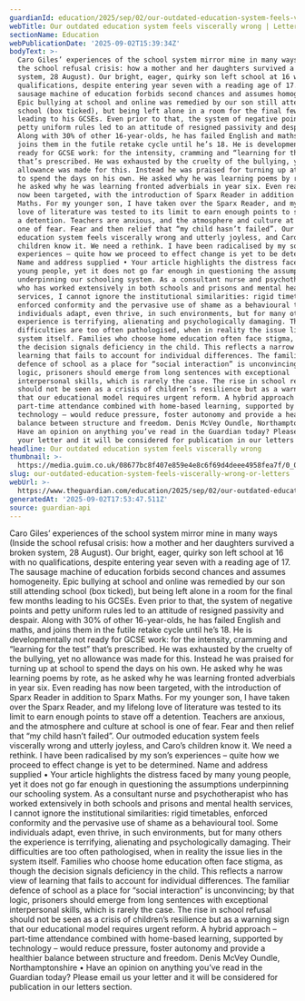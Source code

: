```yaml
---
guardianId: education/2025/sep/02/our-outdated-education-system-feels-viscerally-wrong
webTitle: Our outdated education system feels viscerally wrong | Letters
sectionName: Education
webPublicationDate: '2025-09-02T15:39:34Z'
bodyText: >-
  Caro Giles’ experiences of the school system mirror mine in many ways (Inside
  the school refusal crisis: how a mother and her daughters survived a broken
  system, 28 August). Our bright, eager, quirky son left school at 16 with no
  qualifications, despite entering year seven with a reading age of 17. The
  sausage machine of education forbids second chances and assumes homogeneity.
  Epic bullying at school and online was remedied by our son still attending
  school (box ticked), but being left alone in a room for the final few months
  leading to his GCSEs. Even prior to that, the system of negative points and
  petty uniform rules led to an attitude of resigned passivity and despair.
  Along with 30% of other 16-year-olds, he has failed English and maths, and
  joins them in the futile retake cycle until he’s 18. He is developmentally not
  ready for GCSE work: for the intensity, cramming and “learning for the test”
  that’s prescribed. He was exhausted by the cruelty of the bullying, yet no
  allowance was made for this. Instead he was praised for turning up at school
  to spend the days on his own. He asked why he was learning poems by rote, as
  he asked why he was learning fronted adverbials in year six. Even reading has
  now been targeted, with the introduction of Sparx Reader in addition to Sparx
  Maths. For my younger son, I have taken over the Sparx Reader, and my lifelong
  love of literature was tested to its limit to earn enough points to stave off
  a detention. Teachers are anxious, and the atmosphere and culture at school is
  one of fear. Fear and then relief that “my child hasn’t failed”. Our outmoded
  education system feels viscerally wrong and utterly joyless, and Caro’s
  children know it. We need a rethink. I have been radicalised by my son’s
  experiences – quite how we proceed to effect change is yet to be determined.
  Name and address supplied • Your article highlights the distress faced by many
  young people, yet it does not go far enough in questioning the assumptions
  underpinning our schooling system. As a consultant nurse and psychotherapist
  who has worked extensively in both schools and prisons and mental health
  services, I cannot ignore the institutional similarities: rigid timetables,
  enforced conformity and the pervasive use of shame as a behavioural tool. Some
  individuals adapt, even thrive, in such environments, but for many others the
  experience is terrifying, alienating and psychologically damaging. Their
  difficulties are too often pathologised, when in reality the issue lies in the
  system itself. Families who choose home education often face stigma, as though
  the decision signals deficiency in the child. This reflects a narrow view of
  learning that fails to account for individual differences. The familiar
  defence of school as a place for “social interaction” is unconvincing; by that
  logic, prisoners should emerge from long sentences with exceptional
  interpersonal skills, which is rarely the case. The rise in school refusal
  should not be seen as a crisis of children’s resilience but as a warning sign
  that our educational model requires urgent reform. A hybrid approach –
  part-time attendance combined with home-based learning, supported by
  technology – would reduce pressure, foster autonomy and provide a healthier
  balance between structure and freedom. Denis McVey Oundle, Northamptonshire •
  Have an opinion on anything you’ve read in the Guardian today? Please email us
  your letter and it will be considered for publication in our letters section.
headline: Our outdated education system feels viscerally wrong
thumbnail: >-
  https://media.guim.co.uk/08677bc8f407e859e4e8c6f69d4deee4958fea7f/0_0_3673_2939/500.jpg
slug: our-outdated-education-system-feels-viscerally-wrong-or-letters
webUrl: >-
  https://www.theguardian.com/education/2025/sep/02/our-outdated-education-system-feels-viscerally-wrong
generatedAt: '2025-09-02T17:53:47.511Z'
source: guardian-api
---
```

Caro Giles’ experiences of the school system mirror mine in many ways (Inside the school refusal crisis: how a mother and her daughters survived a broken system, 28 August). Our bright, eager, quirky son left school at 16 with no qualifications, despite entering year seven with a reading age of 17. The sausage machine of education forbids second chances and assumes homogeneity. Epic bullying at school and online was remedied by our son still attending school (box ticked), but being left alone in a room for the final few months leading to his GCSEs. Even prior to that, the system of negative points and petty uniform rules led to an attitude of resigned passivity and despair. Along with 30% of other 16-year-olds, he has failed English and maths, and joins them in the futile retake cycle until he’s 18. He is developmentally not ready for GCSE work: for the intensity, cramming and “learning for the test” that’s prescribed. He was exhausted by the cruelty of the bullying, yet no allowance was made for this. Instead he was praised for turning up at school to spend the days on his own. He asked why he was learning poems by rote, as he asked why he was learning fronted adverbials in year six. Even reading has now been targeted, with the introduction of Sparx Reader in addition to Sparx Maths. For my younger son, I have taken over the Sparx Reader, and my lifelong love of literature was tested to its limit to earn enough points to stave off a detention. Teachers are anxious, and the atmosphere and culture at school is one of fear. Fear and then relief that “my child hasn’t failed”. Our outmoded education system feels viscerally wrong and utterly joyless, and Caro’s children know it. We need a rethink. I have been radicalised by my son’s experiences – quite how we proceed to effect change is yet to be determined. Name and address supplied • Your article highlights the distress faced by many young people, yet it does not go far enough in questioning the assumptions underpinning our schooling system. As a consultant nurse and psychotherapist who has worked extensively in both schools and prisons and mental health services, I cannot ignore the institutional similarities: rigid timetables, enforced conformity and the pervasive use of shame as a behavioural tool. Some individuals adapt, even thrive, in such environments, but for many others the experience is terrifying, alienating and psychologically damaging. Their difficulties are too often pathologised, when in reality the issue lies in the system itself. Families who choose home education often face stigma, as though the decision signals deficiency in the child. This reflects a narrow view of learning that fails to account for individual differences. The familiar defence of school as a place for “social interaction” is unconvincing; by that logic, prisoners should emerge from long sentences with exceptional interpersonal skills, which is rarely the case. The rise in school refusal should not be seen as a crisis of children’s resilience but as a warning sign that our educational model requires urgent reform. A hybrid approach – part-time attendance combined with home-based learning, supported by technology – would reduce pressure, foster autonomy and provide a healthier balance between structure and freedom. Denis McVey Oundle, Northamptonshire • Have an opinion on anything you’ve read in the Guardian today? Please email us your letter and it will be considered for publication in our letters section.

